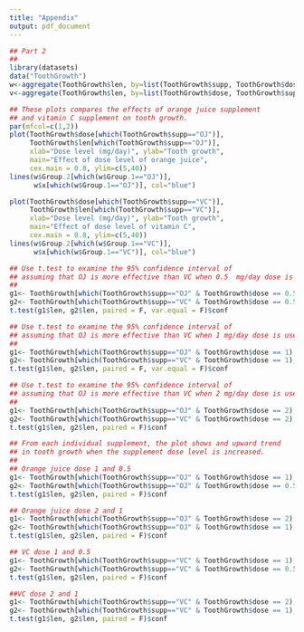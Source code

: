 ```yaml
---
title: "Appendix"
output: pdf_document
---
```


\section{R code of Statistical Inference course project part 2}

```r
## Part 2
## 
library(datasets)
data("ToothGrowth")
w<-aggregate(ToothGrowth$len, by=list(ToothGrowth$supp, ToothGrowth$dose),FUN=mean)
v<-aggregate(ToothGrowth$len, by=list(ToothGrowth$dose, ToothGrowth$supp),FUN=mean)

## These plots compares the effects of orange juice supplement 
## and vitamin C supplement on tooth growth.
par(mfcol=c(1,2))
plot(ToothGrowth$dose[which(ToothGrowth$supp=="OJ")], 
     ToothGrowth$len[which(ToothGrowth$supp=="OJ")], 
     xlab="Dose level (mg/day)", ylab="Tooth growth",
     main="Effect of dose level of orange juice",
     cex.main = 0.8, ylim=c(5,40))
lines(w$Group.2[which(w$Group.1=="OJ")], 
      w$x[which(w$Group.1=="OJ")], col="blue")

plot(ToothGrowth$dose[which(ToothGrowth$supp=="VC")], 
     ToothGrowth$len[which(ToothGrowth$supp=="VC")], 
     xlab="Dose level (mg/day)", ylab="Tooth growth",
     main="Effect of dose level of vitamin C",
     cex.main = 0.8, ylim=c(5,40))
lines(w$Group.2[which(w$Group.1=="VC")], 
      w$x[which(w$Group.1=="VC")], col="blue")

## Use t.test to examine the 95% confidence interval of 
## assuming that OJ is more effective than VC when 0.5  mg/day dose is used
##
g1<- ToothGrowth[which(ToothGrowth$supp=="OJ" & ToothGrowth$dose == 0.5),]
g2<- ToothGrowth[which(ToothGrowth$supp=="VC" & ToothGrowth$dose == 0.5),]
t.test(g1$len, g2$len, paired = F, var.equal = F)$conf

## Use t.test to examine the 95% confidence interval of 
## assuming that OJ is more effective than VC when 1 mg/day dose is used
##
g1<- ToothGrowth[which(ToothGrowth$supp=="OJ" & ToothGrowth$dose == 1),]
g2<- ToothGrowth[which(ToothGrowth$supp=="VC" & ToothGrowth$dose == 1),]
t.test(g1$len, g2$len, paired = F, var.equal = F)$conf

## Use t.test to examine the 95% confidence interval of 
## assuming that OJ is more effective than VC when 2 mg/day dose is used
##
g1<- ToothGrowth[which(ToothGrowth$supp=="OJ" & ToothGrowth$dose == 2),]
g2<- ToothGrowth[which(ToothGrowth$supp=="VC" & ToothGrowth$dose == 2),]
t.test(g1$len, g2$len, paired = F)$conf

## From each individual supplement, the plot shows and upward trend 
## in tooth growth when the supplement dose level is increased.
## 
## Orange juice dose 1 and 0.5
g1<- ToothGrowth[which(ToothGrowth$supp=="OJ" & ToothGrowth$dose == 1),]
g2<- ToothGrowth[which(ToothGrowth$supp=="OJ" & ToothGrowth$dose == 0.5),]
t.test(g1$len, g2$len, paired = F)$conf

## Orange juice dose 2 and 1
g1<- ToothGrowth[which(ToothGrowth$supp=="OJ" & ToothGrowth$dose == 2),]
g2<- ToothGrowth[which(ToothGrowth$supp=="OJ" & ToothGrowth$dose == 1),]
t.test(g1$len, g2$len, paired = F)$conf

## VC dose 1 and 0.5
g1<- ToothGrowth[which(ToothGrowth$supp=="VC" & ToothGrowth$dose == 1),]
g2<- ToothGrowth[which(ToothGrowth$supp=="VC" & ToothGrowth$dose == 0.5),]
t.test(g1$len, g2$len, paired = F)$conf

##VC dose 2 and 1
g1<- ToothGrowth[which(ToothGrowth$supp=="VC" & ToothGrowth$dose == 2),]
g2<- ToothGrowth[which(ToothGrowth$supp=="VC" & ToothGrowth$dose == 1),]
t.test(g1$len, g2$len, paired = F)$conf

```
